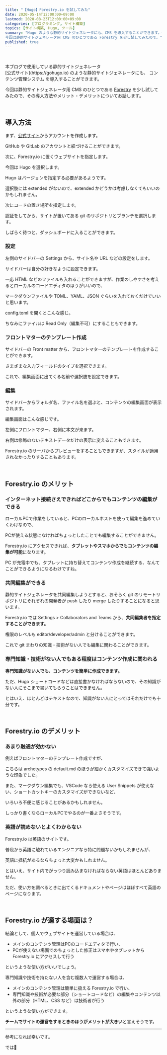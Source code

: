 ```yaml
---
title: "【Hugo】Forestry.io を試してみた"
date: 2020-05-14T12:00:00+09:00
lastmod: 2020-08-23T12:00:00+09:00
categories: [プログラミング, サイト構築]
topics: [サイト構築, Hugo, ツール]
summary: "Hugo のような静的サイトジェネレータにも、CMS を導入することができます。<br/><br/>
今回は静的サイトジェネレータ用 CMS のひとつである Forestry を少し試してみたので、"
published: true
---
```


<yout id="jA7xzXuxq8U" />

<br/>

<p>
<tltp label="Hugo">本ブログで使用している静的サイトジェネレータ<br/>[公式サイト](https://gohugo.io)</tltp>
のような静的サイトジェネレータにも、
<tltp label="CMS">コンテンツ管理システム</tltp>
を導入することができます。
</p>

今回は静的サイトジェネレータ用 CMS のひとつである [Forestry](https://forestry.io/) を少し試してみたので、その導入方法やメリット・デメリットについてお話します。

<br/>

## 導入方法

まず、[公式サイト](https://forestry.io/)からアカウントを作成します。

GitHub や GitLab のアカウントと紐づけることができます。

次に、Forestry.io に置くウェブサイトを指定します。

<postimage src="forestry-select-ssg" alt="SSG 選択" />

今回は Hugo を選択します。

Hugo はバージョンを指定する必要があるようです。

選択肢には extended がないので、extended かどうかは考慮しなくてもいいのかもしれません。

<postimage src="forestry-select-hugo-v" alt="hugo version 選択" />

次にコードの置き場所を指定します。

<postimage src="forestry-select-git" alt="git provider 選択" />

認証をしてから、サイトが置いてある git のリポジトリとブランチを選択します。

しばらく待つと、ダッシュボードに入ることができます。

<postimage src="welcome-to-cms" alt="Forestry.io ダッシュボード" />

### 設定

左側のサイドバーの Settings から、サイト名や URL などの設定をします。

サイドバーは自分の好きなように設定できます。

<postimage src="forestry-settings-sidebar" alt="サイドバー設定" />

一応 HTML などのファイルも入れることができますが、作業のしやすさを考えるとローカルのコードエディタのほうがいいので、

マークダウンファイルや TOML、YAML、JSON ぐらいを入れておくだけでいいと思います。

config.toml を開くとこんな感じ。

<postimage src="config-1" alt="config.toml" />

<postimage src="config-2" alt="config.toml" />

<postimage src="config-3" alt="config.toml" />

ちなみにファイルは Read Only（編集不可）にすることもできます。

### フロントマターのテンプレート作成

サイドバーの Front matter から、フロントマターのテンプレートを作成することができます。

さまざまな入力フィールドのタイプを選択できます。

<postimage src="add-field" alt="Add Field" />

これで、編集画面に出てくる名前や選択肢を設定できます。

### 編集

サイドバーからフォルダ名、ファイル名を選ぶと、コンテンツの編集画面が表示されます。

編集画面はこんな感じです。

<postimage src="forestry-test" alt="Forestry.io 編集画面" />

左側にフロントマター、右側に本文が来ます。

右側は修飾のないテキストデータだけの表示に変えることもできます。

Forestry.io のサーバからプレビューをすることもできますが、スタイルが適用されなかったりすることもあります。

<relpos link="ssg-toha" />

<br/>

## Forestry.io のメリット

### インターネット接続さえできればどこからでもコンテンツの編集ができる

ローカルPCで作業をしていると、PCのローカルホストを使って編集を進めていくわけなので、

PCが使える状態になければちょっとしたことでも編集することができません。

Forestry.io にアクセスできれば、**タブレットやスマホからでもコンテンツの編集が可能**になります。

PC が充電中でも、タブレットに持ち替えてコンテンツ作成を継続する、なんてことができるようになるわけですね。

### 共同編集ができる

静的サイトジェネレータを共同編集しようとすると、おそらく git のリモートリポジトリにそれぞれの開発者が push したり merge したりすることになると思います。

Forestry.io では Settings > Collaborators and Teams から、**共同編集者を指定することができます。**

権限のレベルも editor/developer/admin と分けることができます。

これで git まわりの知識・技術がない人でも編集に関わることができます。

### 専門知識・技術がない人でもある程度はコンテンツ作成に関われる

**専門知識がない人でも、コンテンツを簡単に作成できます。**

<postimage src="icons" ext="gif" alt="編集画面 アイコン" />

ただ、Hugo ショートコードなどは直接書かなければならないので、その知識がない人にそこまで書いてもらうことはできません。

とはいえ、ほとんどはテキストなので、知識がない人にとってはそれだけでも十分です。

<br/>

## Forestry.io のデメリット

### あまり融通が効かない

例えばフロントマターのテンプレート作成ですが、

こちらは archetypes の default.md のほうが細かくカスタマイズできて強いような印象でした。

また、マークダウン編集でも、VSCode なら使える User Snippets が使えない、ショートカットキーのカスタマイズができないなど、

いろいろ不便に感じることがあるかもしれません。

しっかり書くならローカルPCでやるのが一番よさそうです。

### 英語が読めないとよくわからない

Forestry.io は英語のサイトです。

普段から英語に触れているエンジニアなら特に問題ないかもしれませんが、

英語に抵抗があるならちょっと大変かもしれません。

とはいえ、サイト内でがっつり読み込まなければならない英語はほとんどありません。

ただ、使い方を調べるときに出てくるドキュメントやページはほぼすべて英語のページになります。

<relpos link="tango-ankihoho" />

<br/>

## Forestry.io が適する場面は？

結論として、個人でウェブサイトを運営している場合は、

- メインのコンテンツ管理はPCのコードエディタで行い、
- PCが使えない場面でのちょっとした修正はスマホやタブレットから Forestry.io にアクセスして行う

というような使い方がいいでしょう。

専門知識や技術を持たない人を含む複数人で運営する場合は、

- メインのコンテンツ管理は簡単に扱える Forestry.io で行い、
- 専門知識や技術が必要な部分（ショートコードなど）の編集やコンテンツ以外の部分（HTML、CSS など）は技術者が行う

というような使い方ができます。

**チームでサイトの運営をするときのほうがメリットが大きい**と言えそうです。

---

参考になれば幸いです。

では👋
